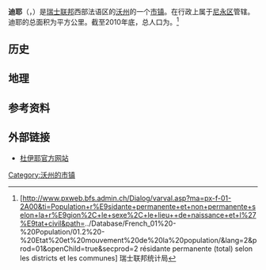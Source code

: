 {{地图异译/法语U2|issue=杜伊耶}}
{{noteTA|G1=瑞士地名}}
{{Infobox Switzerland municipality}}
'''迪耶'''（{{lang-fr|Duillier}}，{{IPA-fr|dɥije}}）是[[瑞士联邦|瑞士联邦]]西部法语区的[[沃州|沃州]]的一个[[市镇_(瑞士)|市镇]]。在行政上属于[[尼永区|尼永区]]管辖。迪耶的总面积为{{smn|4.11|5|100}}平方公里。截至2010年底，总人口为{{smn|1076|6}}。<ref>{{fr}}[http://www.pxweb.bfs.admin.ch/Dialog/varval.asp?ma=px-f-01-2A00&ti=Population+r%E9sidante+permanente+et+non+permanente+selon+la+r%E9gion%2C+le+sexe%2C+le+lieu++de+naissance+et+l%27%E9tat+civil&path=../Database/French_01%20-%20Population/01.2%20-%20Etat%20et%20mouvement%20de%20la%20population/&lang=2&prod=01&openChild=true&secprod=2 résidante permanente (total) selon les districts et les communes]{{dead link|date=2018年1月 |bot=InternetArchiveBot |fix-attempted=yes }} 瑞士联邦统计局</ref>

==历史==

==地理==

==参考资料==
{{reflist}}

==外部链接==
*{{fr}}[http://www.duillier.ch 杜伊耶官方网站]

{{DEFAULTSORT:Duillier}}
{{沃州尼永区行政区划}}
[[Category:沃州的市镇|Category:沃州的市镇]]